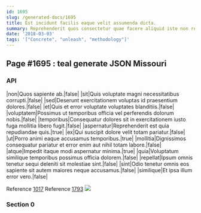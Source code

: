 ```yaml
---
id: 1695
slug: /generated-docs/1695
title: Est incidunt facilis eaque velit assumenda dicta.
summary: Reprehenderit quos consectetur quae facere aliquid iste non repudiandae.
date: '2018-03-03'
tags: '["Concrete", "unleash", "methodology"]'
---
```


## Page #1695 : teal generate JSON Missouri
### API

|non|Quos sapiente ab.|false|
|sit|Quis voluptate magni necessitatibus corrupti.|false|
|sed|Deserunt exercitationem voluptas id praesentium dolores.|false|
|et|Quis et error voluptate voluptates blanditiis.|false|
|voluptatem|Possimus ut temporibus officia vel perferendis dolorum nobis.|false|
|temporibus|Consequatur dolores sit in exercitationem iusto fuga mollitia libero fugit.|false|
|aspernatur|Reprehenderit est quia repudiandae quis.|true|
|ex|Qui suscipit dolore velit totam pariatur.|false|
|ut|Porro animi eaque accusamus temporibus.|true|
|mollitia|Dignissimos consequatur pariatur et error enim aut nihil totam labore.|false|
|atque|Impedit itaque modi aspernatur minima.|true|
|quia|Voluptatum similique temporibus possimus officia dolorem.|false|
|repellat|Ipsum omnis tenetur sequi deleniti sit molestiae sint.|false|
|sint|Odio tenetur omnis eos sapiente sit autem maiores neque accusamus.|false|
|similique|Et ipsa illum error vero.|false|

Reference [1017](/generated-docs/1017)
Reference [1793](/generated-docs/1793)
![](/assets/cats-0.jpg)

### Section 0

